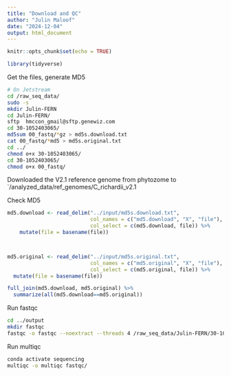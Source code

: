 ```yaml
---
title: "Download and QC"
author: "Julin Maloof"
date: "2024-12-04"
output: html_document
---
```


```r
knitr::opts_chunk$set(echo = TRUE)
```

```r
library(tidyverse)
```

Get the files, generate MD5
```bash
# On Jetstream
cd /raw_seq_data/
sudo -s
mkdir Julin-FERN
cd Julin-FERN/
sftp  hmccon_gmail@sftp.genewiz.com
cd 30-1052403065/
md5sum 00_fastq/*gz > md5s.download.txt
cat 00_fastq/*md5 > md5s.original.txt
cd ../
chmod o+x 30-1052403065/
cd 30-1052403065/
chmod o+x 00_fastq/
```

Downloaded the V2.1 reference genome from phytozome to `/analyzed_data/ref_genomes/C_richardii_v2.1

Check MD5
```r
md5.download <- read_delim("../input/md5s.download.txt", 
                           col_names = c("md5.download", "X", "file"), 
                           col_select = c(md5.download, file)) %>%
    mutate(file = basename(file))



md5.original <- read_delim("../input/md5s.original.txt",
                           col_names = c("md5.original", "X", "file"),
                           col_select = c(md5.original, file)) %>%
  mutate(file = basename(file))
```
```r
full_join(md5.download, md5.original) %>%
  summarize(all(md5.download==md5.original))
```




Run fastqc

```bash
cd ../output
mkdir fastqc
fastqc -o fastqc --noextract --threads 4 /raw_seq_data/Julin-FERN/30-1052403065/00_fastq/*gz
```

Run multiqc

```bash
conda activate sequencing
multiqc -o multiqc fastqc/
```

